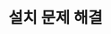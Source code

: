 ---
id: tf-troubleshooting
title: 설치 문제 해결
description: Telegraf 에이전트 설치 시 발생할 수 있는 문제를 확인할 수 있습니다.
tags: [ Telegraf, 문제 해결, 설치하기 ]
---